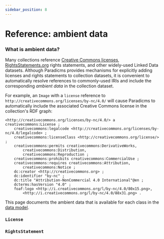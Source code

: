 ```yaml
---
sidebar_position: 8
---
```



# Reference: ambient data

### What is ambient data?

Many collections reference [Creative Commons licenses](https://creativecommons.org/ns), [RightsStatements.org](https://github.com/rightsstatements/data-model) rights statements, and other widely-used Linked Data datasets. Although Paradicms provides mechanisms for explicitly adding licenses and rights statements to collection datasets, it is convenient to automatically resolve references to commonly-used IRIs and include the corresponding *ambient data* in the collection dataset.

For example, an `Image` with a `license` reference to `http://creativecommons.org/licenses/by-nc/4.0/` will cause Paradicms to automatically include the associated Creative Commons license in the collection's RDF graph:

```turtle
<http://creativecommons.org/licenses/by-nc/4.0/> a creativecommons:License ;
    creativecommons:legalcode <http://creativecommons.org/licenses/by-nc/4.0/legalcode> ;
    creativecommons:licenseClass <http://creativecommons.org/license/> ;
    creativecommons:permits creativecommons:DerivativeWorks,
        creativecommons:Distribution,
        creativecommons:Reproduction ;
    creativecommons:prohibits creativecommons:CommercialUse ;
    creativecommons:requires creativecommons:Attribution,
        creativecommons:Notice ;
    dc:creator <http://creativecommons.org> ;
    dc:identifier "by-nc" ;
    dc:title "Attribution-NonCommercial 4.0 International"@en ;
    dcterms:hasVersion "4.0" ;
    foaf:logo <http://i.creativecommons.org/l/by-nc/4.0/80x15.png>,
        <http://i.creativecommons.org/l/by-nc/4.0/88x31.png> .
```

This page documents the ambient data that is available for each class in the [data model](/docs/reference/data-model).


### `License`

<AmbientLicenseTable/>


### `RightsStatement`

<AmbientRightsStatementTable/>
